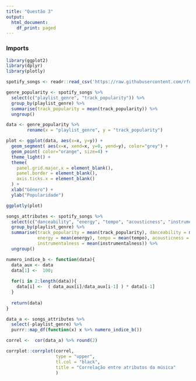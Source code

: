 ```yaml
---
title: "Questão 3"
output:
  html_document:
    df_print: paged
---
```


### Imports
```r
library(ggplot2)
library(dplyr)
library(plotly)
```

```r
spotify_songs <- readr::read_csv('https://raw.githubusercontent.com/rfordatascience/tidytuesday/master/data/2020/2020-01-21/spotify_songs.csv')

```

```r
genre_popularity <- spotify_songs %>% 
  select(c("playlist_genre", "track_popularity")) %>% 
  group_by(playlist_genre) %>% 
  summarise(track_popularity = mean(track_popularity)) %>%
  ungroup()

```

```r
data <- genre_popularity %>% 
        rename(x = "playlist_genre", y = "track_popularity")

plot <- ggplot(data, aes(x=x, y=y)) +
  geom_segment( aes(x=x, xend=x, y=0, yend=y), color="grey") +
  geom_point( color="orange", size=4) +
  theme_light() +
  theme(
    panel.grid.major.x = element_blank(),
    panel.border = element_blank(),
    axis.ticks.x = element_blank()
  ) +
  xlab("Gênero") +
  ylab("Popularidade")

ggplotly(plot)

```

```r

songs_attributes <- spotify_songs %>% 
  select(c("danceability", "energy", "tempo", "acousticness", "instrumentalness", "track_popularity", "playlist_genre")) %>% 
  group_by(playlist_genre) %>% 
  summarise(track_popularity = mean(track_popularity), danceability = mean(danceability), 
            energy = mean(energy), tempo = mean(tempo), acousticness = mean(acousticness), 
            instrumentalness = mean(instrumentalness)) %>% 
  ungroup()

numero_indice_b <- function(data){
  data_aux <- data
  data[1] <-  100; 
  
  for(i in 2:length(data)){
    data[i] <-  ( data_aux[i]/data_aux[i-1] ) * data[i-1]
  }
  
  return(data)
}

data_a <- songs_attributes %>%
  select(-playlist_genre) %>%
  purrr::map_df(function(x) x %>% numero_indice_b())

correl <-  cor(data_a) %>% round(2) 

corrplot::corrplot(correl, 
                   type = "upper",
                   tl.col = "black",
                   title = "Correlação entre atributos da música"
                   )

```

